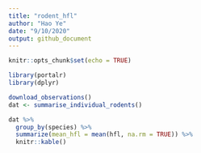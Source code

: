 ```yaml
---
title: "rodent_hfl"
author: "Hao Ye"
date: "9/10/2020"
output: github_document
---
```


```r
knitr::opts_chunk$set(echo = TRUE)
```

```r
library(portalr)
library(dplyr)

download_observations()
dat <- summarise_individual_rodents()

dat %>%
  group_by(species) %>%
  summarize(mean_hfl = mean(hfl, na.rm = TRUE)) %>%
  knitr::kable()
```